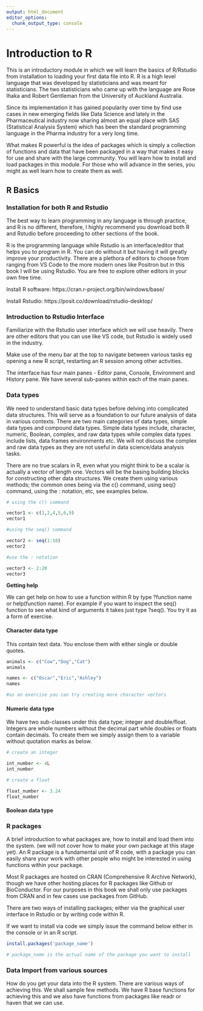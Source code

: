 ```yaml
---
output: html_document
editor_options: 
  chunk_output_type: console
---
```


# Introduction to R 

This is an introductory module in which we will learn the basics of R/Rstudio from installation to loading your first data file into R. R is a high level language that was developed by statisticians and was meant for statisticians. The two statisticians who came up with the language are Rose Ihaka and Robert Gentleman from the University of Auckland Australia. 

Since its implementation it has gained popularity over time by find use cases in new emerging fields like Data Science and lately in the Pharmaceutical industry now sharing almost an equal place with SAS (Statistical Analysis System) which has been the standard programming language in the Pharma industry for a very long time.

What makes R powerful is the idea of packages which is simply a collection of functions and data that have been packaged in a way that makes it easy for use and share with the large community. You will learn how to install and load packages in this module. For those who will advance in the series, you might as well learn how to create them as well.

## R Basics

### Installation for both R and Rstudio

The best way to learn programming in any language is through practice, and R is no different, therefore, I highly recommend you download both R and Rstudio before proceeding to other sections of the book.

R is the programming language while Rstudio is an interface/editor that helps you to program in R. You can do without it but having it will greatly improve your productivity. There are a plethora of editors to choose from ranging from VS Code to the more modern ones like Positron but in this book I will be using Rstudio. You are free to explore other editors in your own free time.

Install R software: https://cran.r-project.org/bin/windows/base/

Install Rstudio: https://posit.co/download/rstudio-desktop/

### Introduction to Rstudio Interface

Familiarize with the Rstudio user interface which we will use heavily. There are other editors that you can use like VS code, but Rstudio is widely used in the industry.

Make use of the menu bar at the top to navigate between various tasks eg opening a new R script, restarting an R session among other activities.

The interface has four main panes - Editor pane, Console, Environment and History pane. We have several sub-panes within each of the main panes.

### Data types

We need to understand basic data types before delving into complicated data structures. This will serve as a foundation to our future analysis of data in various contexts. There are two main categories of data types, simple data types and compound data types. Simple data types include, character, numeric, Boolean, complex, and raw data types while complex data types include lists, data frames environments etc. We will not discuss the complex and raw data types as they are not useful in data science/data analysis tasks.

There are no true scalars in R, even what you might think to be a scalar is actually a vector of length one. Vectors will be the basing building blocks for constructing other data structures. We create them using various methods; the common ones being via the c() command, using seq() command, using the : notation, etc, see examples below.

```r
# using the c() command

vector1 <- c(1,2,4,5,6,9)
vector1

#using the seq() command

vector2 <- seq(1:10)
vector2

#use the : notation

vector3 <- 2:20
vector3
```

**Getting help**

We can get help on how to use a function within R by type ?function name or help(function name). For example if you want to inspect the seq() function to see what kind of arguments it takes just type ?seq(). You try it as a form of exercise.


#### Character data type

This contain text data. You enclose them with either single or double quotes.

```r

animals <- c("Cow","Dog","Cat")
animals

names <- c("Oscar","Eric","Ashley")
names

#as an exercise you can try creating more character vectors

```

#### Numeric data type

We have two sub-classes under this data type; integer and double/float. Integers are whole numbers without the decimal part while doubles or floats contain decimals. To create them we simply assign them to a variable without quotation marks as below.

```r

# create an integer

int_number <- 4L
int_number

# create a float

float_number <- 3.24
float_number

```


#### Boolean data type





### R packages

A brief introduction to what packages are, how to install and load them into the system. (we will not cover how to make your own package at this stage yet). An R package is a fundamental unit of R code, with a package you can easily share your work with other people who might be interested in using functions within your package.

Most R packages are hosted on CRAN (Comprehensive R Archive Network), though we have other hosting places for R packages like Github or BioConductor. For our purposes in this book we shall only use packages from CRAN and in few cases use packages from GitHub.

There are two ways of installing packages; either via the graphical user interface in Rstudio or by writing code within R.

If we want to install via code we simply issue the command below either in the console or in an R script.

```r
install.packages('package_name')

# package_name is the actual name of the package you want to install
```


### Data Import from various sources

How do you get your data into the R system. There are various ways of achieving this. We shall sample few methods. We have R base functions for achieving this and we also have functions from packages like readr or haven that we can use.






